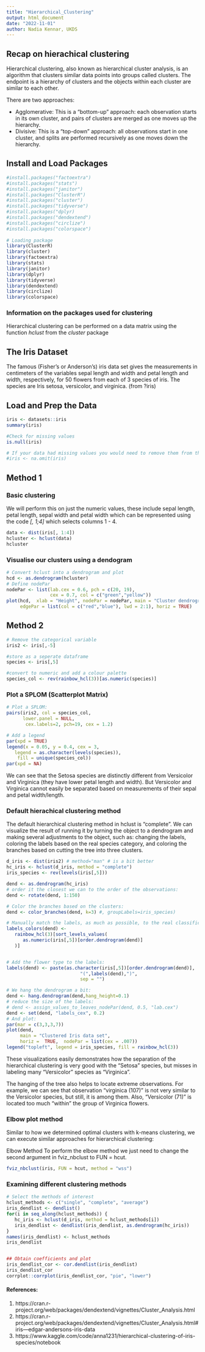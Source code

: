 ```yaml
---
title: "Hierarchical_Clustering"
output: html_document
date: "2022-11-01"
author: Nadia Kennar, UKDS
---
```


## Recap on hierachical clustering 

Hierarchical clustering, also known as hierarchical cluster analysis, is an algorithm that clusters similar data points into groups called clusters. The endpoint is a hierarchy of clusters and the objects within each cluster are similar to each other.

There are two approaches: 

- Agglomerative: This is a “bottom-up” approach: each observation starts in its own cluster, and pairs of clusters are merged as one moves up the hierarchy.
- Divisive: This is a “top-down” approach: all observations start in one cluster, and splits are performed recursively as one moves down the hierarchy.


## Install and Load Packages

```r

#install.packages("factoextra")
#install.packages("stats")
#install.packages("janitor")
#install.packages("ClusterR")
#install.packages("cluster")
#install.packages("tidyverse")
#install.packages("dplyr)
#install.packages("dendextend")
#install.packages("circlize")
#install.packages("colorspace")
  
# Loading package
library(ClusterR)
library(cluster)
library(factoextra)
library(stats)
library(janitor)
library(dplyr)
library(tidyverse)  
library(dendextend)
library(circlize)
library(colorspace)

```


### Information on the packages used for clustering 


Hierarchical clustering can be performed on a data matrix using the function *hclust* from the *cluster* package


## The Iris Dataset 

The famous (Fisher’s or Anderson’s) iris data set gives the measurements in centimeters of the variables sepal length and width and petal length and width, respectively, for 50 flowers from each of 3 species of iris. The species are Iris setosa, versicolor, and virginica. (from ?iris)


## Load and Prep the Data

```r
iris <- datasets::iris
summary(iris)

#Check for missing values
is.null(iris)

# If your data had missing values you would need to remove them from the rows
#iris <- na.omit(iris)
```


## Method 1

### Basic clustering 

We will perform this on just the numeric values, these include sepal length, petal length, sepal width and petal width which can be represented using the code *[, 1;4]* which selects columns 1 - 4. 


```r
data <- dist(iris[, 1:4])
hcluster <- hclust(data)
hcluster
```


### Visualise our clusters using a dendogram 

```r
# Convert hclust into a dendrogram and plot
hcd <- as.dendrogram(hcluster)
# Define nodePar
nodePar <- list(lab.cex = 0.6, pch = c(20, 19),
                cex = 0.7, col = c("green","yellow"))
plot(hcd,  xlab = "Height", nodePar = nodePar, main = "Cluster dendrogram",
     edgePar = list(col = c("red","blue"), lwd = 2:1), horiz = TRUE)
```






## Method 2 


```r
# Remove the categorical variable 
iris2 <- iris[,-5]

#store as a seperate dataframe 
species <- iris[,5]

#convert to numeric and add a colour palette
species_col <- rev(rainbow_hcl(3))[as.numeric(species)]


```



### Plot a SPLOM (Scatterplot Matrix)


```r
# Plot a SPLOM:
pairs(iris2, col = species_col,
      lower.panel = NULL,
       cex.labels=2, pch=19, cex = 1.2)

# Add a legend
par(xpd = TRUE)
legend(x = 0.05, y = 0.4, cex = 3,
   legend = as.character(levels(species)),
    fill = unique(species_col))
par(xpd = NA)
```


We can see that the Setosa species are distinctly different from Versicolor and Virginica (they have lower petal length and width). But Versicolor and Virginica cannot easily be separated based on measurements of their sepal and petal width/length.



### Default hierachical clustering method 

The default hierarchical clustering method in hclust is “complete”. We can visualize the result of running it by turning the object to a dendrogram and making several adjustments to the object, such as: changing the labels, coloring the labels based on the real species category, and coloring the branches based on cutting the tree into three clusters.


```r
d_iris <- dist(iris2) # method="man" # is a bit better
hc_iris <- hclust(d_iris, method = "complete")
iris_species <- rev(levels(iris[,5]))

dend <- as.dendrogram(hc_iris)
# order it the closest we can to the order of the observations:
dend <- rotate(dend, 1:150)

# Color the branches based on the clusters:
dend <- color_branches(dend, k=3) #, groupLabels=iris_species)

# Manually match the labels, as much as possible, to the real classification of the flowers:
labels_colors(dend) <-
   rainbow_hcl(3)[sort_levels_values(
      as.numeric(iris[,5])[order.dendrogram(dend)]
   )]


# Add the flower type to the labels:
labels(dend) <- paste(as.character(iris[,5])[order.dendrogram(dend)],
                           "(",labels(dend),")", 
                           sep = "")

# We hang the dendrogram a bit:
dend <- hang.dendrogram(dend,hang_height=0.1)
# reduce the size of the labels:
# dend <- assign_values_to_leaves_nodePar(dend, 0.5, "lab.cex")
dend <- set(dend, "labels_cex", 0.2)
# And plot:
par(mar = c(3,3,3,7))
plot(dend, 
     main = "Clustered Iris data set", 
     horiz =  TRUE,  nodePar = list(cex = .007))
legend("topleft", legend = iris_species, fill = rainbow_hcl(3))
```

These visualizations easily demonstrates how the separation of the hierarchical clustering is very good with the “Setosa” species, but misses in labeling many “Versicolor” species as “Virginica”.

The hanging of the tree also helps to locate extreme observations. For example, we can see that observation “virginica (107)” is not very similar to the Versicolor species, but still, it is among them. Also, “Versicolor (71)” is located too much “within” the group of Virginica flowers.




### Elbow plot method

Similar to how we determined optimal clusters with k-means clustering, we can execute similar approaches for hierarchical clustering:

Elbow Method
To perform the elbow method we just need to change the second argument in fviz_nbclust to FUN = hcut.

```r
fviz_nbclust(iris, FUN = hcut, method = "wss")

```




### Examining different clustering methods 


```r
# Select the methods of interest
hclust_methods <- c("single", "complete", "average")
iris_dendlist <- dendlist()
for(i in seq_along(hclust_methods)) {
   hc_iris <- hclust(d_iris, method = hclust_methods[i])   
   iris_dendlist <- dendlist(iris_dendlist, as.dendrogram(hc_iris))
}
names(iris_dendlist) <- hclust_methods
iris_dendlist


## Obtain coefficients and plot 
iris_dendlist_cor <- cor.dendlist(iris_dendlist)
iris_dendlist_cor
corrplot::corrplot(iris_dendlist_cor, "pie", "lower")


```







#### References: 
1) https://cran.r-project.org/web/packages/dendextend/vignettes/Cluster_Analysis.html
2) https://cran.r-project.org/web/packages/dendextend/vignettes/Cluster_Analysis.html#iris---edgar-andersons-iris-data
2) https://www.kaggle.com/code/anna1231/hierarchical-clustering-of-iris-species/notebook 







